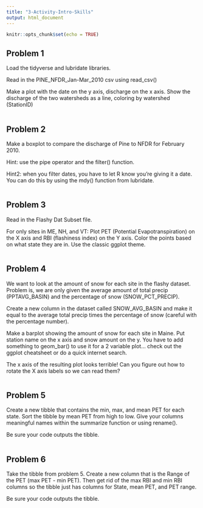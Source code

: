 ```yaml
---
title: "3-Activity-Intro-Skills"
output: html_document
---
```


```r
knitr::opts_chunk$set(echo = TRUE)
```

## Problem 1

Load the tidyverse and lubridate libraries.

Read in the PINE_NFDR_Jan-Mar_2010 csv using read_csv()

Make a plot with the date on the y axis, discharge on the x axis. Show the discharge of the two watersheds as a line, coloring by watershed (StationID)

```r

```

## Problem 2

Make a boxplot to compare the discharge of Pine to NFDR for February 2010.

Hint: use the pipe operator and the filter() function.

Hint2: when you filter dates, you have to let R know you're giving it a date. You can do this by using the mdy() function from lubridate.

```r

```

## Problem 3

Read in the Flashy Dat Subset file.

For only sites in ME, NH, and VT: Plot PET (Potential Evapotranspiration) on the X axis and RBI (flashiness index) on the Y axis. Color the points based on what state they are in. Use the classic ggplot theme.

```r

```

## Problem 4

We want to look at the amount of snow for each site in the flashy dataset. Problem is, we are only given the average amount of total precip (PPTAVG_BASIN) and the percentage of snow (SNOW_PCT_PRECIP).

Create a new column in the dataset called SNOW_AVG_BASIN and make it equal to the average total precip times the percentage of snow (careful with the percentage number).

Make a barplot showing the amount of snow for each site in Maine. Put station name on the x axis and snow amount on the y. You have to add something to geom_bar() to use it for a 2 variable plot... check out the ggplot cheatsheet or do a quick internet search.

The x axis of the resulting plot looks terrible! Can you figure out how to rotate the X axis labels so we can read them?

```r


```

## Problem 5

Create a new tibble that contains the min, max, and mean PET for each state. Sort the tibble by mean PET from high to low. Give your columns meaningful names within the summarize function or using rename().

Be sure your code outputs the tibble.

```r

```

## Problem 6

Take the tibble from problem 5. Create a new column that is the Range of the PET (max PET - min PET). Then get rid of the max RBI and min RBI columns so the tibble just has columns for State, mean PET, and PET range.

Be sure your code outputs the tibble.

```r

```
